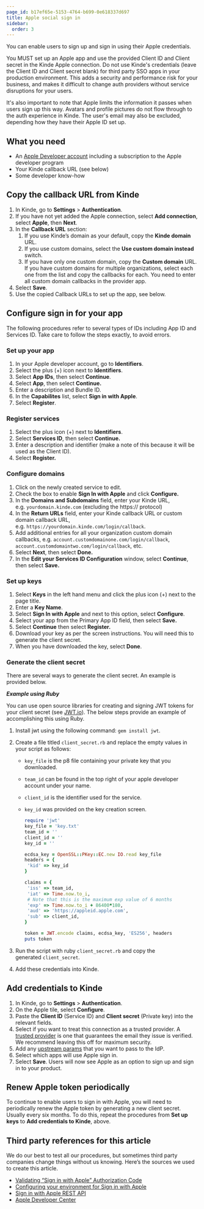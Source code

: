 ```yaml
---
page_id: b17ef65e-5153-4764-b699-0e618337d697
title: Apple social sign in
sidebar:
  order: 3
---
```


You can enable users to sign up and sign in using their Apple credentials. 

<Aside type="warning" title="For Apple auth in production">

You MUST set up an Apple app and use the provided Client ID and Client secret in the Kinde Apple connection. Do not use Kinde's credentials (leave the Client ID and Client secret blank) for third party SSO apps in your production environment. This adds a security and performance risk for your business, and makes it difficult to change auth providers without service disruptions for your users.

</Aside>

It's also important to note that Apple limits the information it passes when users sign up this way. Avatars and profile pictures do not flow through to the auth experience in Kinde. The user's email may also be excluded, depending how they have their Apple ID set up. 

## **What you need**

- An [Apple Developer account](https://developer.apple.com/) including a subscription to the Apple developer program
- Your Kinde callback URL (see below)
- Some developer know-how

## **Copy the callback URL from Kinde**

1. In Kinde, go to **Settings** > **Authentication**.
2. If you have not yet added the Apple connection, select **Add connection**, select **Apple**, then **Next**.
3. In the **Callback URL** section:
   1. If you use Kinde’s domain as your default, copy the **Kinde domain** URL.
   2. If you use custom domains, select the **Use custom domain instead** switch. 
   3. If you have only one custom domain, copy the **Custom domain** URL. If you have custom domains for multiple organizations, select each one from the list and copy the callbacks for each. You need to enter all custom domain callbacks in the provider app.
4. Select **Save**.
5. Use the copied Callback URLs to set up the app, see below.

## **Configure sign in for your app**

<Aside>

The following procedures refer to several types of IDs including App ID and Services ID. Take care to follow the steps exactly, to avoid errors.

</Aside>

### **Set up your app**

1. In your Apple developer account, go to **Identifiers**.
2. Select the plus (+) icon next to **Identifiers**.
3. Select **App IDs**, then select **Continue**.
4. Select **App**, then select **Continue.**
5. Enter a description and Bundle ID.
6. In the **Capabilites** list, select **Sign in with Apple**.
7. Select **Register**.

### **Register** **services**

1. Select the plus icon (+) next to **Identifiers**.
2. Select **Services ID**, then select **Continue.**
3. Enter a description and identifier (make a note of this because it will be used as the Client ID).
4. Select **Register.**

### **Configure domains**

1. Click on the newly created service to edit.
2. Check the box to enable **Sign In with Apple** and click **Configure.**
3. In the **Domains and Subdomains** field, enter your Kinde URL, e.g. `yourdomain.kinde.com` (excluding the https:// protocol)
4. In the **Return URLs** field, enter your Kinde callback URL or custom domain callback URL, e.g. `https://yourdomain.kinde.com/login/callback`. 
5. Add additional entries for all your organization custom domain callbacks, e.g. `account.customdomainone.com/login/callback`, `account.customdomaintwo.com/login/callback`, etc. 
6. Select **Next**, then select **Done.**
7. In the **Edit your Services ID Configuration** window, select **Continue**, then select **Save.**

### **Set up keys**

1. Select **Keys** in the left hand menu and click the plus icon (+) next to the page title.
2. Enter a **Key Name**.
3. Select **Sign In with Apple** and next to this option, select **Configure**.
4. Select your app from the Primary App ID field, then select **Save.**
5. Select **Continue** then select **Register.**
6. Download your key as per the screen instructions. You will need this to generate the client secret.
7. When you have downloaded the key, select **Done**.

### **Generate the client secret**

There are several ways to generate the client secret. An example is provided below.

_**Example using Ruby**_

You can use open source libraries for creating and signing JWT tokens for your client secret (see [JWT.io](https://jwt.io/)). The below steps provide an example of accomplishing this using Ruby.

1. Install jwt using the following command: `gem install jwt`.
2. Create a file titled `client_secret.rb` and replace the empty values in your script as follows:

   - `key_file` is the p8 file containing your private key that you downloaded.
   - `team_id` can be found in the top right of your apple developer account under your name.
   - `client_id` is the identifier used for the service.
   - `key_id` was provided on the key creation screen.

     ```ruby
     require 'jwt'
     key_file = 'key.txt'
     team_id = ''
     client_id = ''
     key_id = ''

     ecdsa_key = OpenSSL::PKey::EC.new IO.read key_file
     headers = {
      'kid' => key_id
     }

     claims = {
      'iss' => team_id,
      'iat' => Time.now.to_i,
      # Note that this is the maximum exp value of 6 months
      'exp' => Time.now.to_i + 86400*180,
      'aud' => 'https://appleid.apple.com',
      'sub' => client_id,
     }

     token = JWT.encode claims, ecdsa_key, 'ES256', headers
     puts token
     ```

3. Run the script with ruby `client_secret.rb` and copy the generated `client_secret`.
4. Add these credentials into Kinde.

## **Add credentials to Kinde**

1. In Kinde, go to **Settings** > **Authentication**.
2. On the Apple tile, select **Configure**.
3. Paste the **Client ID** (Service ID) and **Client secret** (Private key) into the relevant fields.
4. Select if you want to treat this connection as a trusted provider. A [trusted provider](/authenticate/about-auth/identity-and-verification/) is one that guarantees the email they issue is verified. We recommend leaving this off for maximum security.
5. Add any [upstream params](/authenticate/auth-guides/pass-params-idp/) that you want to pass to the IdP.
6. Select which apps will use Apple sign in.
7. Select **Save**. Users will now see Apple as an option to sign up and sign in to your product.

## **Renew Apple token periodically**

To continue to enable users to sign in with Apple, you will need to periodically renew the Apple token by generating a new client secret. Usually every six months. To do this, repeat the procedures from **Set up keys** to **Add credentials to Kinde**, above.

## **Third party references for this article**

We do our best to test all our procedures, but sometimes third party companies change things without us knowing. Here’s the sources we used to create this article.

- [Validating “Sign in with Apple” Authorization Code](https://p.agnihotry.com/post/validating_sign_in_with_apple_authorization_code/)
- [Configuring your environment for Sign in with Apple](https://developer.apple.com/documentation/sign_in_with_apple/configuring_your_environment_for_sign_in_with_apple)
- [Sign in with Apple REST API](https://developer.apple.com/documentation/sign_in_with_apple/sign_in_with_apple_rest_api)
- [Apple Developer Center](https://developer.apple.com/)
